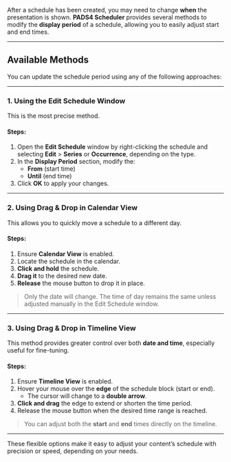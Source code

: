 After a schedule has been created, you may need to change **when** the presentation is shown. **PADS4 Scheduler** provides several methods to modify the **display period** of a schedule, allowing you to easily adjust start and end times.

---

## Available Methods

You can update the schedule period using any of the following approaches:

---

### 1. **Using the Edit Schedule Window**

This is the most precise method.

#### Steps:

1. Open the **Edit Schedule** window by right-clicking the schedule and selecting **Edit** > **Series** or **Occurrence**, depending on the type.
2. In the **Display Period** section, modify the:
   - **From** (start time)
   - **Until** (end time)
3. Click **OK** to apply your changes.

---

### 2. **Using Drag & Drop in Calendar View**

This allows you to quickly move a schedule to a different day.

#### Steps:

1. Ensure **Calendar View** is enabled.  
2. Locate the schedule in the calendar.  
3. **Click and hold** the schedule.  
4. **Drag it** to the desired new date.  
5. **Release** the mouse button to drop it in place.

> Only the date will change. The time of day remains the same unless adjusted manually in the Edit Schedule window.

---

### 3. **Using Drag & Drop in Timeline View**

This method provides greater control over both **date and time**, especially useful for fine-tuning.

#### Steps:

1. Ensure **Timeline View** is enabled.  
2. Hover your mouse over the **edge** of the schedule block (start or end).  
   - The cursor will change to a **double arrow**.  
3. **Click and drag** the edge to extend or shorten the time period.  
4. Release the mouse button when the desired time range is reached.

> You can adjust both the **start** and **end** times directly on the timeline.

---

These flexible options make it easy to adjust your content’s schedule with precision or speed, depending on your needs.
